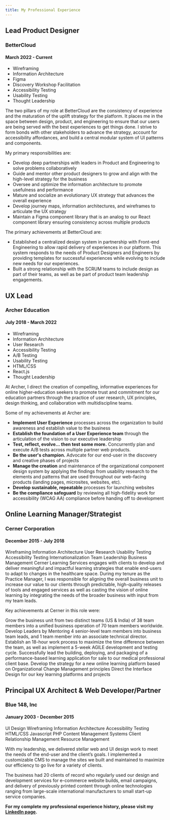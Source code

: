 ```yaml
---
title: My Professional Experience
---
```


<section>

## Lead Product Designer
### BetterCloud
#### March 2022 - Current

<div className="skills">

- Wireframing
- Information Architecture
- Figma
- Discovery Workshop Facilitation
- Accessibility Testing
- Usability Testing
- Thought Leadership

</div>

The two pillars of my role at BetterCloud are the consistency of experience and the maturation of the uplift strategy for the platform. It places me in the space between design, product, and engineering to ensure that our users are being served with the best experiences to get things done. I strive to form bonds with other stakeholders to advance the strategy, account for accessibility affordances, and build a central modular system of UI patterns and components.

My primary responsibilities are:
- Develop deep partnerships with leaders in Product and Engineering to solve problems collaboratively
- Guide and mentor other product designers to grow and align with the high-level strategy for the business
- Oversee and optimize the information architecture to promote usefulness and performance
- Mature and socialize an evolutionary UX strategy that advances the overall experience
- Develop journey maps, information architectures, and wireframes to articulate the UX strategy
- Maintain a Figma component library that is an analog to our React component library ensuring consistency across multiple products

The primary achievements at BetterCloud are:
- Established a centralized design system in partnership with Front-end Engineering to allow rapid delivery of experiences in our platform. This system responds to the needs of Product Designers and Engineers by providing templates for successful experiences while evolving to include new needs for our experiences.
- Built a strong relationship with the SCRUM teams to include design as part of their teams, as well as be part of product team leadership engagements.

</section>
<section>

## UX Lead
### Archer Education
#### July 2018 - March 2022

<div className="skills">

- Wireframing
- Information Architecture
- User Research
- Accessibility Testing
- A/B Testing
- Usability Testing
- HTML/CSS
- React.js
- Thought Leadership

</div>

At Archer, I direct the creation of compelling, informative experiences for online higher-education seekers to promote trust and commitment for our education partners through the practice of user research, UX principles, design thinking, and collaboration with multidiscipline teams.

Some of my achievements at Archer are:

- __Implement User Experience__ processes across the organization to build awareness and establish value to the business
- __Establish the foundation of a User Experience team__ through the articulation of the vision to our executive leadership
- __Test, reflect, evolve... then test some more.__ Concurrently plan and execute A/B tests across multiple partner web products.
- __Be the user's champion.__ Advocate for our end-user in the discovery and creative phases of projects
- __Manage the creation__ and maintenance of the organizational component design system by applying the findings from usability research to the elements and patterns that are used throughout our web-facing products (landing pages, microsites, websites, etc).
- __Develop sustainable, repeatable__ processes for launching websites
- __Be the compliance safeguard__ by reviewing all high-fidelity work for accessibility (WCAG AA) compliance before handing off to development

</section>
<section>

## Online Learning Manager/Strategist
### Cerner Corporation
#### December 2015 - July 2018
Wireframing
Information Architecture
User Research
Usability Testing
Accessibility Testing
Internationalization
Team Leadership
Business Management
Cerner Learning Services engages with clients to develop and deliver meaningful and impactful learning strategies that enable end-users to adapt to changes in the healthcare space. During my tenure as the Practice Manager, I was responsible for aligning the overall business unit to increase our value to our clients through predictable, high-quality releases of tools and engaged services as well as casting the vision of online learning by integrating the needs of the broader business with input from my team leads.

Key achievements at Cerner in this role were:

Grow the business unit from two distinct teams (US & India) of 38 team members into a unified business operation of 70 team members worldwide.
Develop Leaders by Mentoring 4 senior-level team members into business team leads, and 1 team member into an associate technical director.
Establish an 18-hour work process to maximize the time difference between the team, as well as implement a 5-week AGILE development and testing cycle.
Successfully lead the building, deploying, and packaging of a performance-based learning application for sale to our medical professional client base.
Develop the strategy for a new online learning platform based on Organizational Change Management principles
Direct the Interface Design for our key learning platforms and projects

</section>
<section>

## Principal UX Architect & Web Developer/Partner
### Blue 148, Inc
#### January 2003 - December 2015

UI Design
Wireframing
Information Architecture
Accessibility Testing
HTML/CSS
Javascript
PHP
Content Management Systems
Client Relationship Management
Resource Management

With my leadership, we delivered stellar web and UI design work to meet the needs of the end-user and the client’s goals. I implemented a customizable CMS to manage the sites we built and maintained to maximize our efficiency to go live for a variety of clients.

The business had 20 clients of record who regularly used our design and development services for e-commerce website builds, email campaigns, and delivery of previously printed content through online technologies ranging from large-scale international manufacturers to small start-up service companies.

</section>
<section>

__For my complete my professional experience history, please visit my [LinkedIn page](https://www.linkedin.com/in/jasonsonderman/).__
</section>